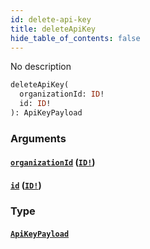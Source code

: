 ```yaml
---
id: delete-api-key
title: deleteApiKey
hide_table_of_contents: false
---
```



No description

```graphql
deleteApiKey(
  organizationId: ID!
  id: ID!
): ApiKeyPayload
```


### Arguments

#### [`organizationId`](#) ([`ID!`](/swapi/scalars/id))




#### [`id`](#) ([`ID!`](/swapi/scalars/id))




### Type

#### [`ApiKeyPayload`](/swapi/objects/api-key-payload)
